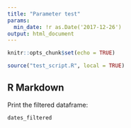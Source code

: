 ```yaml
---
title: "Parameter test"
params:
  min_date: !r as.Date('2017-12-26')
output: html_document
---
```


```r
knitr::opts_chunk$set(echo = TRUE)
```

```r
source("test_script.R", local = TRUE)
```


## R Markdown

Print the filtered dataframe:

```r
dates_filtered
```

